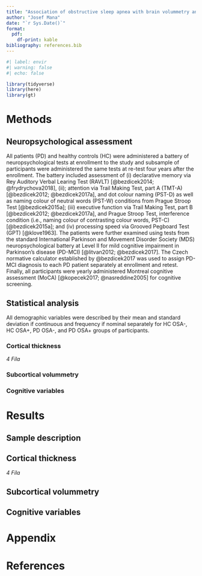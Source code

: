 ```yaml
---
title: "Association of obstructive sleep apnea with brain volummetry and cognition in de novo Parkinson's disease"
author: "Josef Mana"
date: "`r Sys.Date()`"
format:
  pdf:
    df-print: kable
bibliography: references.bib
---
```


```r
#| label: envir
#| warning: false
#| echo: false

library(tidyverse)
library(here)
library(gt)


```


# Methods

## Neuropsychological assessment

All patients (PD) and healthy controls (HC) were administered a battery of neuropsychological tests at enrollment to the study and subsample of participants were administered the same tests at re-test four years after the enrollment. The battery included assessment of (i) declarative memory via Rey Auditory Verbal Learing Test (RAVLT) [@bezdicek2014; @frydrychova2018], (ii); attention via Trail Making Test, part A (TMT-A) [@bezdicek2012; @bezdicek2017a], and dot colour naming (PST-D) as well as naming colour of neutral words (PST-W) conditions from Prague Stroop Test [@bezdicek2015a]; (iii) executive function via Trail Making Test, part B [@bezdicek2012; @bezdicek2017a], and Prague Stroop Test, interference condition (i.e., naming colour of contrasting colour words, PST-C) [@bezdicek2015a]; and (iv) processing speed via Grooved Pegboard Test (GPT) [@klove1963]. The patients were further examined using tests from the standard International Parkinson and Movement Disorder Society (MDS) neuropsychological battery at Level II for mild cognitive impairment in Parkinson’s disease (PD-MCI) [@litvan2012;  @bezdicek2017]. The Czech normative calculator established by @bezdicek2017 was used to assign PD-MCI diagnosis to each PD patient separately at enrollment and retest. Finally, all participants were yearly administered Montreal cognitive assessment (MoCA) [@kopecek2017; @nasreddine2005] for cognitive screening.

## Statistical analysis

All demographic variables were described by their mean and standard deviation if continuous and frequency if nominal separately for HC OSA-, HC OSA+, PD OSA-, and PD OSA+ groups of participants.

### Cortical thickness

*4 Fíla*

### Subcortical volummetry


### Cognitive variables



# Results

## Sample description

## Cortical thickness

*4 Fíla*

## Subcortical volummetry


## Cognitive variables


# Appendix


# References

